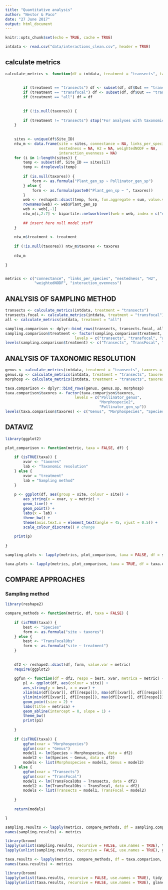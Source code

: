 ```yaml
---
title: "Quantitative analysis"
author: "Nestor & Paco"
date: "27 June 2017"
output: html_document
---
```


```r
knitr::opts_chunk$set(echo = TRUE, cache = TRUE)
```

```r
intdata <- read.csv("data/interactions_clean.csv", header = TRUE)

```


## calculate metrics

```r
calculate_metrics <- function(df = intdata, treatment = "transects", taxores = NULL) {
    
    
        if (treatment == "transects") df <- subset(df, df$Out == "transect")
        if (treatment == "transfocal") df <- subset(df, df$Out == "transect" | df$Out == "focal")
        if (treatment == "all") df = df
        
        
        if (!is.null(taxores)) {
        
        if (treatment != "transects") stop("For analyses with taxonomic resolution, treatment must be = transects")
    }
    
   
    sites <- unique(df$Site_ID)
    ntw_m <- data.frame(site = sites, connectance = NA, links_per_species = NA,
                        nestedness = NA, H2 = NA, weightedNODF = NA,
                        interaction_evenness = NA)
    for (i in 1:length(sites)) {
        temp <- subset(df, Site_ID == sites[i])
        temp <- droplevels(temp)
        
        if (is.null(taxores)) {
            form <- as.formula("Plant_gen_sp ~ Pollinator_gen_sp")
        } else {
            form <- as.formula(paste0("Plant_gen_sp ~ ", taxores))
        }
        web <- reshape2::dcast(temp, form, fun.aggregate = sum, value.var = "Frequency")
        rownames(web) <- web$Plant_gen_sp
        web <- web[,-1]
        ntw_m[i,2:7] <- bipartite::networklevel(web = web, index = c("connectance", "links per species", "nestedness", "H2", "weighted NODF", "interaction evenness"))
        
        ## insert here null model stuff
    }
    
    ntw_m$treatment <- treatment
    
    if (!is.null(taxores)) ntw_m$taxores <- taxores
    
    ntw_m
    
}


metrics <- c("connectance", "links_per_species", "nestedness", "H2", 
             "weightedNODF", "interaction_evenness")
```


## ANALYSIS OF SAMPLING METHOD

```r
transects <- calculate_metrics(intdata, treatment = "transects")
transects.focal <- calculate_metrics(intdata, treatment = "transfocal")
all <- calculate_metrics(intdata, treatment = "all")

sampling.comparison <- dplyr::bind_rows(transects, transects.focal, all)
sampling.comparison$treatment <- factor(sampling.comparison$treatment,
                               levels = c("transects", "transfocal", "all"))
levels(sampling.comparison$treatment) <- c("Transects", "TransFocal", "TransFocalObs")
```


## ANALYSIS OF TAXONOMIC RESOLUTION

```r
genus <- calculate_metrics(intdata, treatment = "transects", taxores = "Pollinator_genus")
genus.sp <- calculate_metrics(intdata, treatment = "transects", taxores = "Pollinator_gen_sp")
morphosp <- calculate_metrics(intdata, treatment = "transects", taxores = "Morphospecie2")

taxa.comparison <- dplyr::bind_rows(genus, genus.sp, morphosp)
taxa.comparison$taxores <- factor(taxa.comparison$taxores,
                               levels = c("Pollinator_genus", 
                                          "Morphospecie2", 
                                          "Pollinator_gen_sp"))
levels(taxa.comparison$taxores) <- c("Genus", "Morphospecies", "Species")
```


## DATAVIZ

```r
library(ggplot2)

plot_comparison <- function(metric, taxa = FALSE, df) {
    
    if (isTRUE(taxa)) {
        xvar <- "taxores"
        lab <- "Taxonomic resolution"
    } else {
        xvar = "treatment"
        lab = "Sampling method"
    }
    
    p <- ggplot(df, aes(group = site, colour = site)) +
        aes_string(x = xvar, y = metric) +
        geom_line() +
        geom_point() +
        labs(x = lab) +
        theme_bw() +
        theme(axis.text.x = element_text(angle = 45, vjust = 0.5)) +
        scale_colour_discrete() # change  
    
    print(p)
    
}
```


```r
sampling.plots <- lapply(metrics, plot_comparison, taxa = FALSE, df = sampling.comparison)
```


```r
taxa.plots <- lapply(metrics, plot_comparison, taxa = TRUE, df = taxa.comparison)
```


## COMPARE APPROACHES

### Sampling method

```r
library(reshape2)

compare_methods <- function(metric, df, taxa = FALSE) {
    
    if (isTRUE(taxa)) {
        best <- "Species"
        form <- as.formula("site ~ taxores")
    } else {
        best <- "TransFocalObs"
        form <- as.formula("site ~ treatment")
    }
    
    
    df2 <- reshape2::dcast(df, form, value.var = metric)
    require(ggplot2)
    
    ggfun <- function(df = df2, respo = best, xvar, metrica = metric) {
        p1 <- ggplot(df, aes(colour = site)) + 
        aes_string(y = best, x = xvar) +
        xlim(min(df[[xvar]], df[[respo]]), max(df[[xvar]], df[[respo]])) +
        ylim(min(df[[xvar]], df[[respo]]), max(df[[xvar]], df[[respo]])) +
        geom_point(size = 2) + 
        labs(title = metrica) +
        geom_abline(intercept = 0, slope = 1) +
        theme_bw()
        print(p1)
        
    }
    
    if (isTRUE(taxa)) {
        ggfun(xvar = "Morphospecies")
        ggfun(xvar = "Genus")
        model1 <- lm(Species ~ Morphospecies, data = df2)
        model2 <- lm(Species ~ Genus, data = df2)
        models <- list(Morphospecies = model1, Genus = model2)
    } else {
        ggfun(xvar = "Transects")
        ggfun(xvar = "TransFocal") 
        model1 <- lm(TransFocalObs ~ Transects, data = df2)
        model2 <- lm(TransFocalObs ~ TransFocal, data = df2)
        models <- list(Transects = model1, TransFocal = model2)
        
    }
    
    return(models)

}

```


```r
sampling.results <- lapply(metrics, compare_methods, df = sampling.comparison, taxa = FALSE)
names(sampling.results) <- metrics

library(broom)
lapply(unlist(sampling.results, recursive = FALSE, use.names = TRUE), tidy)
lapply(unlist(sampling.results, recursive = FALSE, use.names = TRUE), glance)
```

```r
taxa.results <- lapply(metrics, compare_methods, df = taxa.comparison, taxa = TRUE)
names(taxa.results) <- metrics

library(broom)
lapply(unlist(taxa.results, recursive = FALSE, use.names = TRUE), tidy)
lapply(unlist(taxa.results, recursive = FALSE, use.names = TRUE), glance)
```




